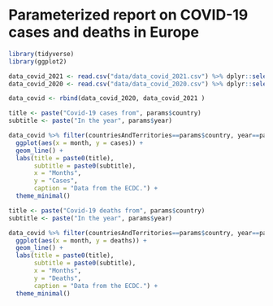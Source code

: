 # Parameterized report on COVID-19 cases and deaths in Europe

```r
library(tidyverse)
library(ggplot2)
```

```r
data_covid_2021 <- read.csv("data/data_covid_2021.csv") %>% dplyr::select("month", "year", "cases", "deaths", "countriesAndTerritories")
data_covid_2020 <- read.csv("data/data_covid_2020.csv") %>% dplyr::select("month", "year", "cases", "deaths", "countriesAndTerritories")

data_covid <- rbind(data_covid_2020, data_covid_2021 )
```

```r
title <- paste("Covid-19 cases from", params$country)
subtitle <- paste("In the year", params$year)

data_covid %>% filter(countriesAndTerritories==params$country, year==params$year, month>=params$period_start, month<=params$period_end) %>% 
  ggplot(aes(x = month, y = cases)) +
  geom_line() +
  labs(title = paste0(title),
       subtitle = paste0(subtitle),
       x = "Months",
       y = "Cases",
       caption = "Data from the ECDC.") +
  theme_minimal()
```

```r
title <- paste("Covid-19 deaths from", params$country)
subtitle <- paste("In the year", params$year)

data_covid %>% filter(countriesAndTerritories==params$country, year==params$year, month>=params$period_start, month<=params$period_end) %>% 
  ggplot(aes(x = month, y = deaths)) +
  geom_line() +
  labs(title = paste0(title),
       subtitle = paste0(subtitle),
       x = "Months",
       y = "Deaths",
       caption = "Data from the ECDC.") +
  theme_minimal()
```